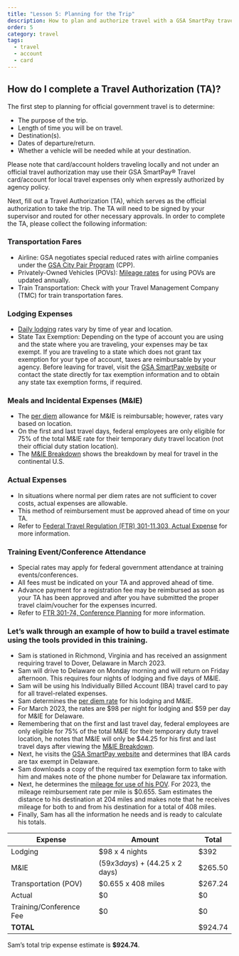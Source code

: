 ```yaml
---
title: "Lesson 5: Planning for the Trip"
description: How to plan and authorize travel with a GSA SmartPay travel account.
order: 5
category: travel
tags:
  - travel
  - account
  - card
---
```

## How do I complete a Travel Authorization (TA)?

The first step to planning for official government travel is to determine:
- The purpose of the trip.
- Length of time you will be on travel.
- Destination(s).
- Dates of departure/return.
- Whether a vehicle will be needed while at your destination.

Please note that card/account holders traveling locally and not under an official travel authorization may use their GSA SmartPay® Travel card/account for local travel expenses only when expressly authorized by agency policy.

Next, fill out a Travel Authorization (TA), which serves as the official authorization to take the trip. The TA will need to be signed by your supervisor and routed for other necessary approvals. In order to complete the TA, please collect the following information:

### Transportation Fares
- Airline: GSA negotiates special reduced rates with airline companies under the [GSA City Pair Program](https://www.gsa.gov/travel/plan-a-trip/transportation-airfare-rates-pov-rates-etc/airfare-rates-city-pair-program) (CPP).
- Privately-Owned Vehicles (POVs): [Mileage rates](https://www.gsa.gov/travel/plan-book/transportation-airfare-pov-etc/privately-owned-vehicle-pov-mileage-reimbursement-rates?gsaredirect=mileage) for using POVs are updated annually.
- Train Transportation: Check with your Travel Management Company (TMC) for train transportation fares.

### Lodging Expenses
- [Daily lodging](http://www.gsa.gov/perdiem) rates vary by time of year and location. 
- State Tax Exemption: Depending on the type of account you are using and the state where you are traveling, your expenses may be tax exempt. If you are traveling to a state which does not grant tax exemption for your type of account, taxes are reimbursable by your agency. Before leaving for travel, visit the [GSA SmartPay website](https://smartpay.gsa.gov/) or contact the state directly for tax exemption information and to obtain any state tax exemption forms, if required.

### Meals and Incidental Expenses (M&IE)
- The [per diem](http://www.gsa.gov/perdiem) allowance for M&IE is reimbursable; however, rates vary based on location. 
- On the first and last travel days, federal employees are only eligible for 75% of the total M&IE rate for their temporary duty travel location (not their official duty station location). 
- The [M&IE Breakdown](https://www.gsa.gov/travel/plan-book/per-diem-rates/mie-breakdown) shows the breakdown by meal for travel in the continental U.S.

### Actual Expenses
- In situations where normal per diem rates are not sufficient to cover costs, actual expenses are allowable. 
- This method of reimbursement must be approved ahead of time on your TA. 
- Refer to [Federal Travel Regulation (FTR) 301-11.303, Actual Expense](https://www.ecfr.gov/current/title-41/subtitle-F/chapter-301/subchapter-B/part-301-11/subpart-D/section-301-11.303) for more information.

### Training Event/Conference Attendance
- Special rates may apply for federal government attendance at training events/conferences. 
- All fees must be indicated on your TA and approved ahead of time.
- Advance payment for a registration fee may be reimbursed as soon as your TA has been approved and after you have submitted the proper travel claim/voucher for the expenses incurred. 
- Refer to [FTR 301-74, Conference Planning](https://www.ecfr.gov/current/title-41/subtitle-F/chapter-301/subchapter-D/part-301-74) for more information.

### Let’s walk through an example of how to build a travel estimate using the tools provided in this training.
- Sam is stationed in Richmond, Virginia and has received an assignment requiring travel to Dover, Delaware in March 2023. 
- Sam will drive to Delaware on Monday morning and will return on Friday afternoon. This requires four nights of lodging and five days of M&IE. 
- Sam will be using his Individually Billed Account (IBA) travel card to pay for all travel-related expenses. 
- Sam determines the [per diem rate](http://www.gsa.gov/perdiem) for his lodging and M&IE. 
- For March 2023, the rates are $98 per night for lodging and $59 per day for M&IE for Delaware. 
- Remembering that on the first and last travel day, federal employees are only eligible for 75% of the total M&IE for their temporary duty travel location, he notes that M&IE will only be $44.25 for his first and last travel days after viewing the [M&IE Breakdown](https://www.gsa.gov/travel/plan-book/per-diem-rates/mie-breakdown). 
- Next, he visits the [GSA SmartPay website](https://smartpay.gsa.gov/) and determines that IBA cards are tax exempt in Delaware.
- Sam downloads a copy of the required tax exemption form to take with him and makes note of the phone number for Delaware tax information. 
- Next, he determines the [mileage for use of his POV](https://www.gsa.gov/travel/plan-book/transportation-airfare-pov-etc/privately-owned-vehicle-pov-mileage-reimbursement-rates?gsaredirect=mileage). For 2023, the mileage reimbursement rate per mile is $0.655. Sam estimates the distance to his destination at 204 miles and makes note that he receives mileage for both to and from his destination for a total of 408 miles. 
- Finally, Sam has all the information he needs and is ready to calculate his totals.


| Expense | Amount | Total |
| ------- | ------ | ----- |
| Lodging | $98 x 4 nights | $392 |
| M&IE | ($59 x 3 days) + ($44.25 x 2 days) | $265.50 |
| Transportation (POV) | $0.655 x 408 miles | $267.24 |
| Actual | $0 | $0 |
| Training/Conference Fee | $0 | $0 |
| **TOTAL** | | $924.74 |

Sam’s total trip expense estimate is **$924.74**.
